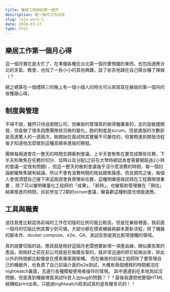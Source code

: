 ```yaml
---
title: 樂居工程師的第一個月
description: 第一個月工作日誌
slug: leju-work-1
date: 2024-03-27
type: Post
---
```


## 樂居工作第一個月心得

<p>這一個月實在是太忙了，在準備各種在台北第一個月要預備的東西，也包括適應台北的天氣、教會、也找了一些小小的其他興趣，談了些吉他跟在自己陽台種了辣椒（？</p>

<p>總之總算在一個禮拜三的晚上有一個小個人的時光可以來寫寫在樂居的第一個月的收穫跟心得。</p>

<h2>制度與管理</h2>

<p>不得不說，雖然只待過兩間公司，但樂居的管理真的做得蠻厲害的，走的是敏捷開發，但是做了很多因應團隊狀況做的變化。跑的制度是scrum，但是進版的次數卻是高達驚人的一週兩次，剛開始在面試時其實蠻不可置信的，但實際進到開發流程後才知道他怎麼做到這種高頻率進版的開發。</p>

<p>團隊每兩週會花一整天的時間去開衝刺會議，上半天會聚焦在要完成哪些任務，下半天則聚焦在任務的切分、估時以及分配(之前在大學時總認為會需要開超過2小時的會議一定很有問題)
，但這一整天的衝刺會議幾乎沒什麼浪費的時間，每一個討論都蠻聚焦跟有結論，所以不會有浪費時間的拖延跟焦躁感，而且開完之後，每個人會很清楚自己接下來這兩週會負責哪些任務，這種明確感我認爲在工程團隊很重要
，除了可以蠻明確量化工程師的「成果」、「耗時」，也蠻幫助管理層在「預估」結果推進的時間，目前參加了2期的scrum會議，蠻喜歡這種制度也很能適應。</p>

<h2>工具與職責</h2>

<p>過往我會比較認為前端的工作在切版的比例可能比較高，但是在樂居裡面，我前面一個月的切版比例其實少到可憐，大部分都在摸索機器與腳本更新流程，除了機器的腳本外、docker compose、e2e、GA、測試反倒是我比較常接觸的領域。</p>

<p>真的說要切版的話，應該就是剛好這個月老闆想要新增一項產品線，類似廣告案的產品，剛剛好之前在前公司就是在做廣告案的，就非常迅速的把它給做出來，除此以外的時間都比較像是在摸索專案跟架構。
    而在樂居的前端工程師除了要管理自己的機器外，也負責了自己前端介面的e2e測試，大概有兩個禮拜的時間都泡在nightwatch裏面，去進行各種模擬使用者操作的情境。
    其中還遇到在本地測試沒問題，但是進到機器裡面測試fb登入出bug的問題？？？最後我還把他整個HTML結構給print出來。只能說nightwatch寫測試真的是有蠻多坑的！！</p>

